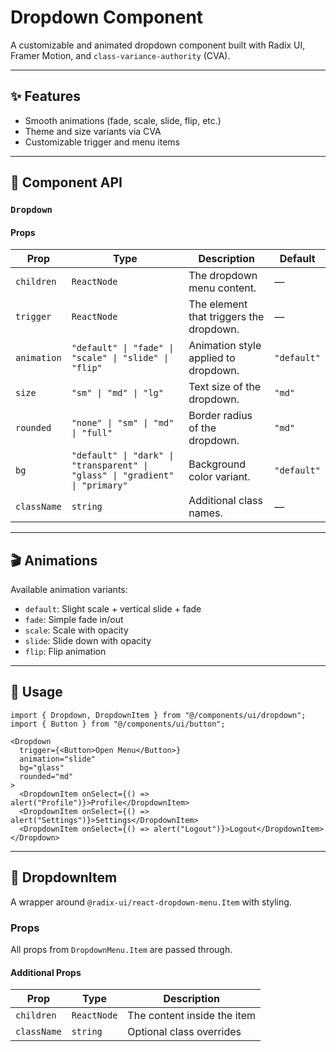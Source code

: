 # Dropdown Component

A customizable and animated dropdown component built with Radix UI, Framer Motion, and `class-variance-authority` (CVA).

---

## ✨ Features

- Smooth animations (fade, scale, slide, flip, etc.)
- Theme and size variants via CVA
- Customizable trigger and menu items

---

## 🧱 Component API

### `Dropdown`

#### Props

| Prop       | Type                                      | Description                                      | Default    |
|------------|-------------------------------------------|--------------------------------------------------|------------|
| `children` | `ReactNode`                               | The dropdown menu content.                       | —          |
| `trigger`  | `ReactNode`                               | The element that triggers the dropdown.          | —          |
| `animation`| `"default" \| "fade" \| "scale" \| "slide" \| "flip"` | Animation style applied to dropdown. | `"default"` |
| `size`     | `"sm" \| "md" \| "lg"`                    | Text size of the dropdown.                       | `"md"`     |
| `rounded`  | `"none" \| "sm" \| "md" \| "full"`        | Border radius of the dropdown.                   | `"md"`     |
| `bg`       | `"default" \| "dark" \| "transparent" \| "glass" \| "gradient" \| "primary"` | Background color variant. | `"default"` |
| `className`| `string`                                  | Additional class names.                          | —          |

---

## 🎬 Animations

Available animation variants:

- `default`: Slight scale + vertical slide + fade
- `fade`: Simple fade in/out
- `scale`: Scale with opacity
- `slide`: Slide down with opacity
- `flip`: Flip animation

---

## 🔧 Usage

```tsx
import { Dropdown, DropdownItem } from "@/components/ui/dropdown";
import { Button } from "@/components/ui/button";

<Dropdown
  trigger={<Button>Open Menu</Button>}
  animation="slide"
  bg="glass"
  rounded="md"
>
  <DropdownItem onSelect={() => alert("Profile")}>Profile</DropdownItem>
  <DropdownItem onSelect={() => alert("Settings")}>Settings</DropdownItem>
  <DropdownItem onSelect={() => alert("Logout")}>Logout</DropdownItem>
</Dropdown>
```

---

## 🧩 DropdownItem

A wrapper around `@radix-ui/react-dropdown-menu.Item` with styling.

### Props

All props from `DropdownMenu.Item` are passed through.

#### Additional Props

| Prop       | Type        | Description               |
|------------|-------------|---------------------------|
| `children` | `ReactNode` | The content inside the item |
| `className`| `string`    | Optional class overrides  |